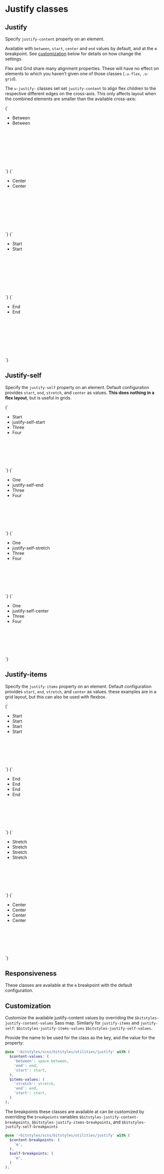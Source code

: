 
<Meta title="Utilities/justify" />

# Justify classes

## Justify

Specify `justify-content` property on an element.

Available with `between`, `start`, `center` and `end` values by default, and at the `m` breakpoint. See [customization](#customization) below for details on how change the settings.

Flex and Grid share many alignment properties. These will have no effect on elements to which you haven’t given one of those classes (`.u-flex`, `.u-grid`).

The `u-justify-` classes set set `justify-content` to align flex children to the respective different edges on the cross-axis. This only affects layout when the combined elements are smaller than the available cross-axis:

<Canvas isColumn>
  <Story name="justify-between">
    {`
      <ul class="u-list-none u-flex u-justify-between u-fg-white" style="min-height:10rem;">
        <li class="a-card u-margin-m u-bg-gray-dark">
          Between
        </li>
        <li class="a-card u-margin-m u-bg-gray-dark">
          Between
        </li>
      </ul>
    `}
  </Story>
  <Story name="justify-center">
    {`
      <ul class="u-list-none u-flex u-justify-center u-fg-white" style="min-height:10rem;">
        <li class="a-card u-margin-m u-bg-gray-dark">
          Center
        </li>
        <li class="a-card u-margin-m u-bg-gray-dark">
          Center
        </li>
      </ul>
    `}
  </Story>
  <Story name="justify-start">
    {`
      <ul class="u-list-none u-flex u-justify-start u-fg-white" style="min-height:10rem;">
        <li class="a-card u-margin-m u-bg-gray-dark">
          Start
        </li>
        <li class="a-card u-margin-m u-bg-gray-dark">
          Start
        </li>
      </ul>
    `}
  </Story>
  <Story name="justify-end">
    {`
      <ul class="u-list-none u-flex u-justify-end u-fg-white" style="min-height:10rem;">
        <li class="a-card u-margin-m u-bg-gray-dark">
          End
        </li>
        <li class="a-card u-bg-gray-dark">
          End
        </li>
      </ul>
    `}
  </Story>
</Canvas>

## Justify-self

Specify the `justify-self` property on an element. Default configuration provides `start`, `end`, `stretch`, and `center` as values. **This does nothing in a flex layout**, but is useful in grids.

<Canvas>
  <Story name="justify-self-start">
    {`
      <ul class="u-list-none u-grid u-grid-cols-2 u-gap-l u-fg-white" style="min-height:10rem;">
        <li class="a-card u-bg-gray-dark">
          Start
        </li>
        <li class="u-justify-self-start a-card u-bg-gray-dark">
          justify-self-start
        </li>
        <li class="a-card u-bg-gray-dark">
          Three
        </li>
        <li class="a-card u-bg-gray-dark">
          Four
        </li>
      </ul>
    `}
  </Story>
</Canvas>

<Canvas>
  <Story name="justify-self-end">
    {`
      <ul class="u-list-none u-grid u-grid-cols-2 u-gap-l u-fg-white" style="min-height:10rem;">
        <li class="a-card u-bg-gray-dark">
          One
        </li>
        <li class="u-justify-self-end a-card u-bg-gray-dark">
          justify-self-end
        </li>
        <li class="a-card u-bg-gray-dark">
          Three
        </li>
        <li class="a-card u-bg-gray-dark">
          Four
        </li>
      </ul>
    `}
  </Story>
</Canvas>

<Canvas>
  <Story name="justify-self-stretch">
    {`
      <ul class="u-list-none u-grid u-grid-cols-2 u-gap-l u-fg-white" style="min-height:10rem;">
        <li class="a-card u-bg-gray-dark">
          One
        </li>
        <li class="u-justify-self-stretch a-card u-bg-gray-dark">
          justify-self-stretch
        </li>
        <li class="a-card u-bg-gray-dark">
          Three
        </li>
        <li class="a-card u-bg-gray-dark">
          Four
        </li>
      </ul>
    `}
  </Story>
</Canvas>

<Canvas>
  <Story name="justify-self-center">
    {`
      <ul class="u-list-none u-grid u-grid-cols-2 u-gap-l u-fg-white" style="min-height:10rem;">
        <li class="a-card u-bg-gray-dark">
          One
        </li>
        <li class="u-justify-self-center a-card u-bg-gray-dark">
          justify-self-center
        </li>
        <li class="a-card u-bg-gray-dark">
          Three
        </li>
        <li class="a-card u-bg-gray-dark">
          Four
        </li>
      </ul>
    `}
  </Story>
</Canvas>

## Justify-items

Specify the `justify-items` property on an element. Default configuration provides `start`, `end`, `stretch`, and `center` as values. these examples are in a grid layout, but this can also be used with flexbox.

<Canvas>
  <Story name="justify-items-start">
    {`
      <ul class="u-list-none u-grid u-grid-cols-2 u-gap-l u-fg-white u-justify-items-start" style="min-height:10rem;">
        <li class="a-card u-bg-gray-dark">
          Start
        </li>
        <li class="a-card u-bg-gray-dark">
          Start
        </li>
        <li class="a-card u-bg-gray-dark">
          Start
        </li>
        <li class="a-card u-bg-gray-dark">
          Start
        </li>
      </ul>
    `}
  </Story>
</Canvas>

<Canvas>
  <Story name="justify-items-end">
    {`
      <ul class="u-list-none u-grid u-grid-cols-2 u-justify-items-end u-gap-l u-fg-white" style="min-height:10rem;">
        <li class="a-card u-bg-gray-dark">
          End
        </li>
        <li class="a-card u-bg-gray-dark">
          End
        </li>
        <li class="a-card u-bg-gray-dark">
          End
        </li>
        <li class="a-card u-bg-gray-dark">
          End
        </li>
      </ul>
    `}
  </Story>
</Canvas>

<Canvas>
  <Story name="justify-items-stretch">
    {`
      <ul class="u-list-none u-grid u-grid-cols-2 u-justify-items-stretch u-gap-l u-fg-white" style="min-height:10rem;">
        <li class="a-card u-bg-gray-dark">
          Stretch
        </li>
        <li class="a-card u-bg-gray-dark">
          Stretch
        </li>
        <li class="a-card u-bg-gray-dark">
          Stretch
        </li>
        <li class="a-card u-bg-gray-dark">
          Stretch
        </li>
      </ul>
    `}
  </Story>
</Canvas>

<Canvas>
  <Story name="justify-items-center">
    {`
      <ul class="u-list-none u-grid u-grid-cols-2 u-justify-items-center u-gap-l u-fg-white" style="min-height:10rem;">
        <li class="a-card u-bg-gray-dark">
          Center
        </li>
        <li class="a-card u-bg-gray-dark">
          Center
        </li>
        <li class="a-card u-bg-gray-dark">
          Center
        </li>
        <li class="a-card u-bg-gray-dark">
          Center
        </li>
      </ul>
    `}
  </Story>
</Canvas>

## Responsiveness

These classes are available at the `m` breakpoint with the default configuration.

## Customization

Customize the available justify-content values by overriding the `$bitstyles-justify-content-values` Sass map. Similarly for `justify-items` and `justify-self`: `$bitstyles-justify-items-values` `$bitstyles-justify-self-values`.

Provide the name to be used for the class as the key, and the value for the property:

```scss
@use '~bitstyles/scss/bitstyles/utilities/justify' with (
  $content-values: (
    'between': space-between,
    'end': end,
    'start': start,
  ),
  $items-values: (
    'stretch': stretch,
    'end': end,
    'start': start,
  )
);
```

The breakpoints these classes are available at can be customized by overriding the `breakpoints` variables `$bitstyles-justify-content-breakpoints`, `$bitstyles-justify-items-breakpoints`, and `$bitstyles-justify-self-breakpoints`

```scss
@use '~bitstyles/scss/bitstyles/utilities/justify' with (
  $content-breakpoints: (
    'm',
  ),
  $self-breakpoints: (
    'm',
  )
);
```
